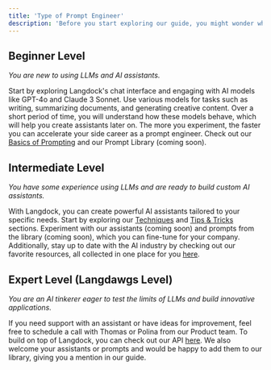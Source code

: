 ```yaml
---
title: 'Type of Prompt Engineer'
description: 'Before you start exploring our guide, you might wonder what level of knowledge in Prompt Engineering you have. We have defined three levels so you can immediately jump into the most relevant section for you.'
---
```


## Beginner Level
_You are new to using LLMs and AI assistants._

Start by exploring Langdock's chat interface and engaging with AI models like GPT-4o and Claude 3 Sonnet. Use various models for tasks such as writing, summarizing documents, and generating creative content. Over a short period of time, you will understand how these models behave, which will help you create assistants later on. The more you experiment, the faster you can accelerate your side career as a prompt engineer. Check out our [Basics of Prompting](/prompt-engineering/basics) and our Prompt Library (coming soon).

## Intermediate Level
_You have some experience using LLMs and are ready to build custom AI assistants._

With Langdock, you can create powerful AI assistants tailored to your specific needs. Start by exploring our [Techniques](/prompt-engineering/techniques) and [Tips & Tricks](/prompt-engineering/tricks) sections. Experiment with our assistants (coming soon) and prompts from the library (coming soon), which you can fine-tune for your company. Additionally, stay up to date with the AI industry by checking out our favorite resources, all collected in one place for you [here](/prompt-engineering/resources).

## Expert Level (Langdawgs Level)
_You are an AI tinkerer eager to test the limits of LLMs and build innovative applications._

If you need support with an assistant or have ideas for improvement, feel free to schedule a call with Thomas or Polina from our Product team. To build on top of Langdock, you can check out our API [here](/product/api). We also welcome your assistants or prompts and would be happy to add them to our library, giving you a mention in our guide.